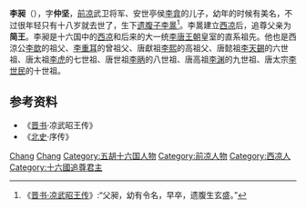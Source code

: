 {{Otheruses|other=名为李仲坚的其他人物|李仲坚}}

'''李昶'''（{{bd|333年||351年|}}），字'''仲坚'''，[[前凉|前凉]]武卫将军、安世亭侯[[李弇|李弇]]的儿子，幼年的时候有美名，不过很年轻只有十八岁就去世了，生下[[遗腹子|遗腹子]][[李暠|李暠]]<ref>《[[s:晋书/卷087|晋书·凉武昭王传]]》:“父昶，幼有令名，早卒，遗腹生玄盛。”</ref>。李暠建立[[西凉|西凉]]后，追尊父亲为'''简王'''。李昶是十六国中的[[西凉|西凉]]和后来的大一统[[李唐王朝|李唐王朝]]皇室的直系祖先。他也是西涼公[[李歆|李歆]]的祖父、[[李重耳|李重耳]]的曾祖父、唐獻祖[[李熙_(唐)|李熙]]的高祖父、唐懿祖[[李天錫|李天錫]]的六世祖、唐太祖[[李虎|李虎]]的七世祖、唐世祖[[李昞_(北周)|李昞]]的八世祖、唐高祖[[李渊|李渊]]的九世祖、唐太宗[[李世民|李世民]]的十世祖。

== 参考资料 ==
{{Reflist|2}}
*《[[晋书|晋书]]·凉武昭王传》
*《[[北史|北史]]·序传》

{{Authority control}}

{{DEFAULTSORT:Li李}}
[[Category:李姓|Chang]]
[[Category:陇西李氏|Chang]]
[[Category:五胡十六国人物|Category:五胡十六国人物]]
[[Category:前凉人物|Category:前凉人物]]
[[Category:西凉人|Category:西凉人]]
[[Category:十六國追尊君主|Category:十六國追尊君主]]